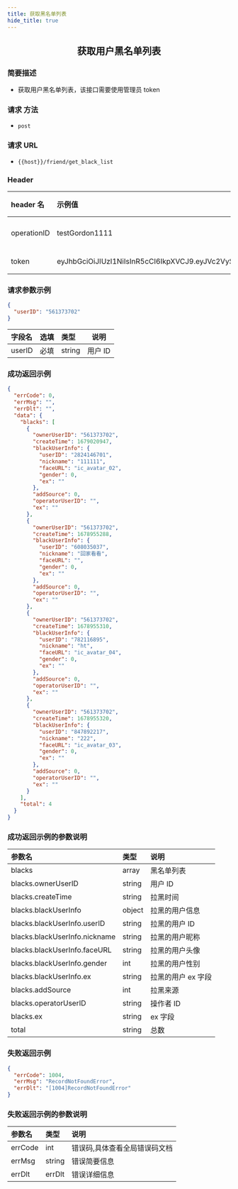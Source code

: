 ```yaml
---
title: 获取黑名单列表
hide_title: true
---
```


<center>

## 获取用户黑名单列表

</center>

### 简要描述

- 获取用户黑名单列表，该接口需要使用管理员 token

### 请求 方法

- `post`

### 请求 URL

- `{{host}}/friend/get_black_list`

### Header

| header 名   | 示例值                                                                                                                                                                                                      | 选填 | 类型   | 说明                         |
| :---------- | :---------------------------------------------------------------------------------------------------------------------------------------------------------------------------------------------------------- | :--- | ------ | ---------------------------- |
| operationID | testGordon1111                                                                                                                                                                                              | 必填 | string | operationID 用于全局链路追踪 |
| token       | eyJhbGciOiJIUzI1NiIsInR5cCI6IkpXVCJ9.eyJVc2VySUQiOiJvcGVuSU0xMjM0NTYiLCJQbGF0Zm9ybUlEIjoxLCJleHAiOjE2OTU4MjE4MDUsIm5iZiI6MTY4ODA0NTUwNSwiaWF0IjoxNjg4MDQ1ODA1fQ.cY4ecn4qNO59uOkjLiJXSVg57INKOeeXxsNA2ABVFeg | 必填 | string | 管理员或者用户 token         |

### 请求参数示例

```json
{
  "userID": "561373702"
}
```

| 字段名 | 选填 | 类型   | 说明    |
| :----- | :--- | :----- | ------- |
| userID | 必填 | string | 用户 ID |

### 成功返回示例

```json
{
  "errCode": 0,
  "errMsg": "",
  "errDlt": "",
  "data": {
    "blacks": [
      {
        "ownerUserID": "561373702",
        "createTime": 1679020947,
        "blackUserInfo": {
          "userID": "2824146701",
          "nickname": "111111",
          "faceURL": "ic_avatar_02",
          "gender": 0,
          "ex": ""
        },
        "addSource": 0,
        "operatorUserID": "",
        "ex": ""
      },
      {
        "ownerUserID": "561373702",
        "createTime": 1678955288,
        "blackUserInfo": {
          "userID": "608035037",
          "nickname": "回家看看",
          "faceURL": "",
          "gender": 0,
          "ex": ""
        },
        "addSource": 0,
        "operatorUserID": "",
        "ex": ""
      },
      {
        "ownerUserID": "561373702",
        "createTime": 1678955310,
        "blackUserInfo": {
          "userID": "782116895",
          "nickname": "ht",
          "faceURL": "ic_avatar_04",
          "gender": 0,
          "ex": ""
        },
        "addSource": 0,
        "operatorUserID": "",
        "ex": ""
      },
      {
        "ownerUserID": "561373702",
        "createTime": 1678955320,
        "blackUserInfo": {
          "userID": "847892217",
          "nickname": "222",
          "faceURL": "ic_avatar_03",
          "gender": 0,
          "ex": ""
        },
        "addSource": 0,
        "operatorUserID": "",
        "ex": ""
      }
    ],
    "total": 4
  }
}
```

### 成功返回示例的参数说明

| 参数名                        | 类型   | 说明               |
| :---------------------------- | :----- | :----------------- |
| blacks                        | array  | 黑名单列表         |
| blacks.ownerUserID            | string | 用户 ID            |
| blacks.createTime             | string | 拉黑时间           |
| blacks.blackUserInfo          | object | 拉黑的用户信息     |
| blacks.blackUserInfo.userID   | string | 拉黑的用户 ID      |
| blacks.blackUserInfo.nickname | string | 拉黑的用户昵称     |
| blacks.blackUserInfo.faceURL  | string | 拉黑的用户头像     |
| blacks.blackUserInfo.gender   | int    | 拉黑的用户性别     |
| blacks.blackUserInfo.ex       | string | 拉黑的用户 ex 字段 |
| blacks.addSource              | int    | 拉黑来源           |
| blacks.operatorUserID         | string | 操作者 ID          |
| blacks.ex                     | string | ex 字段            |
| total                         | string | 总数               |

### 失败返回示例

```json
{
  "errCode": 1004,
  "errMsg": "RecordNotFoundError",
  "errDlt": "[1004]RecordNotFoundError"
}
```

### 失败返回示例的参数说明

| 参数名  | 类型   | 说明                          |
| :------ | :----- | :---------------------------- |
| errCode | int    | 错误码,具体查看全局错误码文档 |
| errMsg  | string | 错误简要信息                  |
| errDlt  | errDlt | 错误详细信息                  |
